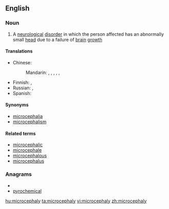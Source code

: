 ==English==

===Noun===
{{wikipedia}}
{{en-noun|-}}

# A [[neurological]] [[disorder]] in which the person affected has an abnormally small [[head]] due to a failure of [[brain]] [[growth]]

====Translations====
{{trans-top|neurological disorder}}
* Chinese:
*: Mandarin: {{t|cmn|畸形小頭|sc=Hani}}, {{t|cmn|畸形小头|tr=jīxíng xiǎotóu|sc=Hani}}, {{t|cmn|小頭畸形|sc=Hani}}, {{t|cmn|小头畸形|tr=xiǎotóu jīxíng|sc=Hani}}, {{t|cmn|小腦症|sc=Hani}}, {{t|cmn|小脑症|tr=xiǎonǎozhèng|sc=Hani}}
{{trans-mid}}
* Finnish: {{t-|fi|pienipäisyys}},  {{t+|fi|mikrokefalia}}
* Russian: {{t|ru|микроцефалия|f|tr=mikrocefálija}}, {{t|ru|микрокефалия|f|tr=mikrok'efálija}}
* Spanish: {{t-|es|microcefalia|f}}
{{trans-bottom}}

====Synonyms====
*[[microcephalia]]
*[[microcephalism]]

====Related terms====
* [[microcephalic]]
* [[microcephale]]
* [[microcephalous]]
* [[microcephalus]]

===Anagrams===
* {{alphagram|accehilmopry}}
* [[pyrochemical#English|pyrochemical]]

[[hu:microcephaly]]
[[ta:microcephaly]]
[[vi:microcephaly]]
[[zh:microcephaly]]